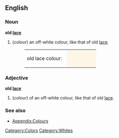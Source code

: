 ==English==

===Noun===
'''old [[lace]]'''
#(''colour'') an off-white colour, like that of old [[lace]].
#:<table><tr><td>old lace colour: &nbsp;</td><td bgcolor="#FDF5E6" width="80">&nbsp; </td></tr></table>

===Adjective===
'''old [[lace]]'''
#(''colour'') of an off-white colour, like that of old [[lace]].

===See also===
*[[Wiktionary_Appendix:Colours|Appendix:Colours]]

[[Category:Colors]]
[[Category:Whites]]